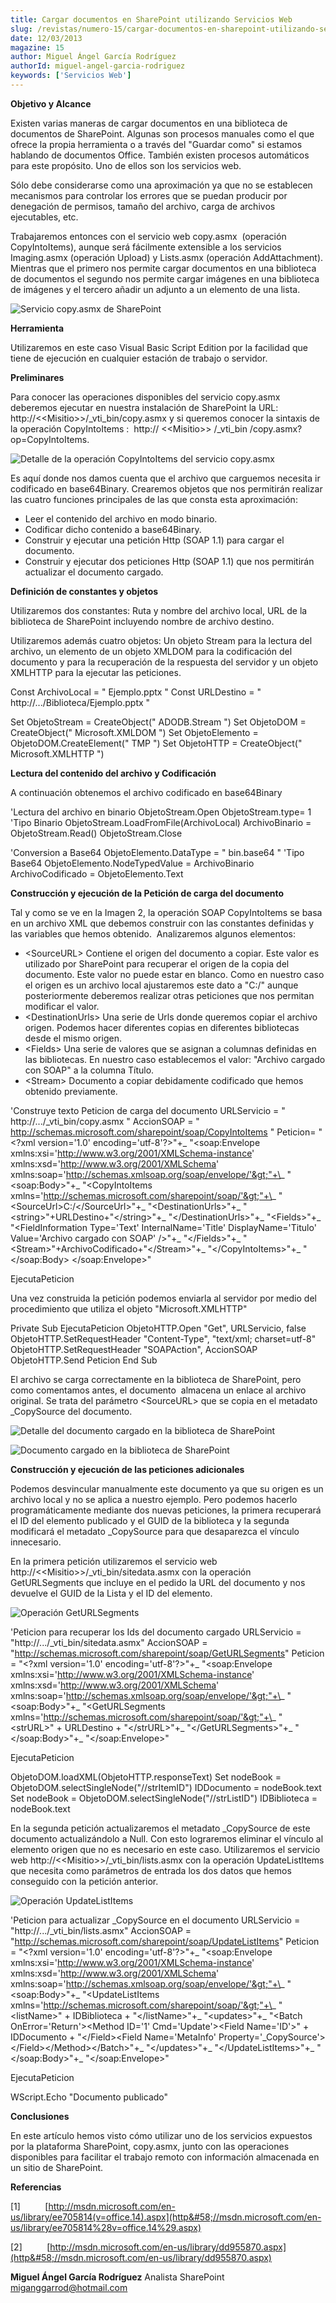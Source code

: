 ```yaml
---
title: Cargar documentos en SharePoint utilizando Servicios Web
slug: /revistas/numero-15/cargar-documentos-en-sharepoint-utilizando-servicios-web
date: 12/03/2013
magazine: 15
author: Miguel Ángel García Rodríguez
authorId: miguel-angel-garcia-rodriguez
keywords: ['Servicios Web']
---
```



<ArticleHeader frontmatter={props.pageContext.frontmatter} />



**Objetivo y Alcance**

Existen varias maneras de cargar documentos en una biblioteca de documentos de SharePoint. Algunas son procesos manuales como el que ofrece la propia herramienta o a través del "Guardar como" si estamos hablando de documentos Office. También existen procesos automáticos para este propósito. Uno de ellos son los servicios web.

Sólo debe considerarse como una aproximación ya que no se establecen mecanismos para controlar los errores que se puedan producir por denegación de permisos, tamaño del archivo, carga de archivos ejecutables, etc.

Trabajaremos entonces con el servicio web copy.asmx  (operación CopyIntoItems), aunque será fácilmente extensible a los servicios Imaging.asmx (operación Upload) y Lists.asmx (operación AddAttachment). Mientras que el primero nos permite cargar documentos en una biblioteca de documentos el segundo nos permite cargar imágenes en una biblioteca de imágenes y el tercero añadir un adjunto a un elemento de una lista.

![Servicio copy.asmx de SharePoint](../../../images/numero15/cargar-documentos-sharepoint-utilizando-servicios-web/image2.png)



**Herramienta**

Utilizaremos en este caso Visual Basic Script Edition por la facilidad que tiene de ejecución en cualquier estación de trabajo o servidor.

**Preliminares**

Para conocer las operaciones disponibles del servicio copy.asmx deberemos ejecutar en nuestra instalación de SharePoint la URL:  http://&lt;&lt;Misitio&gt;&gt;/\_vti\_bin/copy.asmx y si queremos conocer la sintaxis de la operación CopyIntoItems :  http:// &lt;&lt;Misitio&gt;&gt; /\_vti\_bin /copy.asmx?op=CopyIntoItems.

![Detalle de la operación CopyIntoItems del servicio copy.asmx](../../../images/numero15/cargar-documentos-sharepoint-utilizando-servicios-web/image3.png)

Es aquí donde nos damos cuenta que el archivo que carguemos necesita ir codificado en base64Binary. Crearemos objetos que nos permitirán realizar las cuatro funciones principales de las que consta esta aproximación:

- Leer el contenido del archivo en modo binario.
- Codificar dicho contenido a base64Binary.
- Construir y ejecutar una petición Http (SOAP 1.1) para cargar el documento.
- Construir y ejecutar dos peticiones Http (SOAP 1.1) que nos permitirán actualizar el documento cargado.


**Definición de constantes y objetos**

Utilizaremos dos constantes: Ruta y nombre del archivo local, URL de la biblioteca de SharePoint incluyendo nombre de archivo destino.

Utilizaremos además cuatro objetos: Un objeto Stream para la lectura del archivo, un elemento de un objeto XMLDOM para la codificación del documento y para la recuperación de la respuesta del servidor y un objeto XMLHTTP para la ejecutar las peticiones.
 
Const  ArchivoLocal = " Ejemplo.pptx "
 Const  URLDestino = " http://.../Biblioteca/Ejemplo.pptx "

Set ObjetoStream = CreateObject(" ADODB.Stream ")
 Set ObjetoDOM = CreateObject(" Microsoft.XMLDOM ")
 Set ObjetoElemento = ObjetoDOM.CreateElement(" TMP ")
 Set ObjetoHTTP = CreateObject(" Microsoft.XMLHTTP ")

**Lectura del contenido del archivo y Codificación**

A continuación obtenemos el archivo codificado en base64Binary
 
'Lectura del archivo en binario
 ObjetoStream.Open
 ObjetoStream.type= 1 'Tipo Binario
 ObjetoStream.LoadFromFile(ArchivoLocal)
 ArchivoBinario = ObjetoStream.Read()
 ObjetoStream.Close

'Conversion a Base64
 ObjetoElemento.DataType = " bin.base64 " 'Tipo Base64
 ObjetoElemento.NodeTypedValue = ArchivoBinario
 ArchivoCodificado = ObjetoElemento.Text

**Construcción y ejecución de la Petición de carga del documento**

Tal y como se ve en la Imagen 2, la operación SOAP CopyIntoItems se basa en un archivo XML que debemos construir con las constantes definidas y las variables que hemos obtenido.  Analizaremos algunos elementos:

- &lt;SourceURL&gt; Contiene el origen del documento a copiar. Este valor es utilizado por SharePoint para recuperar el origen de la copia del documento. Este valor no puede estar en blanco. Como en nuestro caso el origen es un archivo local ajustaremos este dato a "C:/" aunque posteriormente deberemos realizar otras peticiones que nos permitan modificar el valor.
- &lt;DestinationUrls&gt; Una serie de Urls donde queremos copiar el archivo origen. Podemos hacer diferentes copias en diferentes bibliotecas desde el mismo origen.
- &lt;Fields&gt; Una serie de valores que se asignan a columnas definidas en las bibliotecas. En nuestro caso establecemos el valor: "Archivo cargado con SOAP" a la columna Título.
- &lt;Stream&gt; Documento a copiar debidamente codificado que hemos obtenido previamente.


'Construye texto Peticion de carga del documento
  URLServicio = " http://.../\_vti\_bin/copy.asmx "
 AccionSOAP = " http://schemas.microsoft.com/sharepoint/soap/CopyIntoItems "
 Peticion= "&lt;?xml version='1.0' encoding='utf-8'?&gt;"+\_
 "&lt;soap:Envelope xmlns:xsi='http://www.w3.org/2001/XMLSchema-instance' xmlns:xsd='http://www.w3.org/2001/XMLSchema' xmlns:soap='http://schemas.xmlsoap.org/soap/envelope/'&gt;"+\_
 "&lt;soap:Body&gt;"+\_
 "&lt;CopyIntoItems xmlns='http://schemas.microsoft.com/sharepoint/soap/'&gt;"+\_
 "&lt;SourceUrl&gt;C:/&lt;/SourceUrl&gt;"+\_
 "&lt;DestinationUrls&gt;"+\_
 "&lt;string&gt;"+URLDestino+"&lt;/string&gt;"+\_
 "&lt;/DestinationUrls&gt;"+\_
 "&lt;Fields&gt;"+\_
 "&lt;FieldInformation Type='Text' InternalName='Title' DisplayName='Titulo' Value='Archivo cargado con SOAP' /&gt;"+\_
 "&lt;/Fields&gt;"+\_
 "&lt;Stream&gt;"+ArchivoCodificado+"&lt;/Stream&gt;"+\_
 "&lt;/CopyIntoItems&gt;"+\_
 "&lt;/soap:Body&gt;
 &lt;/soap:Envelope&gt;"

EjecutaPeticion

Una vez construida la petición podemos enviarla al servidor por medio del procedimiento que utiliza el objeto "Microsoft.XMLHTTP"

Private Sub EjecutaPeticion
 ObjetoHTTP.Open "Get", URLServicio, false
 ObjetoHTTP.SetRequestHeader "Content-Type", "text/xml; charset=utf-8"
 ObjetoHTTP.SetRequestHeader "SOAPAction", AccionSOAP
 ObjetoHTTP.Send Peticion
 End Sub

El archivo se carga correctamente en la biblioteca de SharePoint, pero como comentamos antes, el documento  almacena un enlace al archivo original. Se trata del parámetro &lt;SourceURL&gt; que se copia en el metadato \_CopySource del documento.

![Detalle del documento cargado en la biblioteca de SharePoint](../../../images/numero15/cargar-documentos-sharepoint-utilizando-servicios-web/image4.png)

![Documento cargado en la biblioteca de SharePoint](../../../images/numero15/cargar-documentos-sharepoint-utilizando-servicios-web/image5.png)

**Construcción y ejecución de las peticiones adicionales**

Podemos desvincular manualmente este documento ya que su origen es un archivo local y no se aplica a nuestro ejemplo. Pero podemos hacerlo programáticamente mediante dos nuevas peticiones, la primera recuperará el ID del elemento publicado y el GUID de la biblioteca y la segunda modificará el metadato \_CopySource para que desaparezca el vínculo innecesario.

En la primera petición utilizaremos el servicio web http://&lt;&lt;Misitio&gt;&gt;/\_vti\_bin/sitedata.asmx con la operación GetURLSegments que incluye en el pedido la URL del documento y nos devuelve el GUID de la Lista y el ID del elemento.

![Operación GetURLSegments](../../../images/numero15/cargar-documentos-sharepoint-utilizando-servicios-web/image6.png)

'Peticion para recuperar los Ids del documento cargado
 URLServicio = "http://.../\_vti\_bin/sitedata.asmx"
 AccionSOAP = "http://schemas.microsoft.com/sharepoint/soap/GetURLSegments"
 Peticion = "&lt;?xml version='1.0' encoding='utf-8'?&gt;"+\_
 "&lt;soap:Envelope xmlns:xsi='http://www.w3.org/2001/XMLSchema-instance' xmlns:xsd='http://www.w3.org/2001/XMLSchema' xmlns:soap='http://schemas.xmlsoap.org/soap/envelope/'&gt;"+\_
 "&lt;soap:Body&gt;"+\_
 "&lt;GetURLSegments xmlns='http://schemas.microsoft.com/sharepoint/soap/'&gt;"+\_
 "&lt;strURL&gt;" + URLDestino + "&lt;/strURL&gt;"+\_
 "&lt;/GetURLSegments&gt;"+\_
 "&lt;/soap:Body&gt;"+\_
 "&lt;/soap:Envelope&gt;"
 
EjecutaPeticion

ObjetoDOM.loadXML(ObjetoHTTP.responseText)
 Set nodeBook = ObjetoDOM.selectSingleNode("//strItemID")
 IDDocumento = nodeBook.text
 Set nodeBook = ObjetoDOM.selectSingleNode("//strListID")
 IDBiblioteca = nodeBook.text

En la segunda petición actualizaremos el metadato \_CopySource de este documento actualizándolo a Null. Con esto lograremos eliminar el vínculo al elemento origen que no es necesario en este caso. Utilizaremos el servicio web http://&lt;&lt;Misitio&gt;&gt;/\_vti\_bin/lists.asmx con la operación UpdateListItems que necesita como parámetros de entrada los dos datos que hemos conseguido con la petición anterior.

![Operación UpdateListItems](../../../images/numero15/cargar-documentos-sharepoint-utilizando-servicios-web/image7.png)

'Peticion para actualizar \_CopySource en el documento
 URLServicio = "http://.../\_vti\_bin/lists.asmx"
 AccionSOAP = "http://schemas.microsoft.com/sharepoint/soap/UpdateListItems"
 Peticion = "&lt;?xml version='1.0' encoding='utf-8'?&gt;"+\_
 "&lt;soap:Envelope xmlns:xsi='http://www.w3.org/2001/XMLSchema-instance' xmlns:xsd='http://www.w3.org/2001/XMLSchema' xmlns:soap='http://schemas.xmlsoap.org/soap/envelope/'&gt;"+\_
 "&lt;soap:Body&gt;"+\_
 "&lt;UpdateListItems xmlns='http://schemas.microsoft.com/sharepoint/soap/'&gt;"+\_
 "&lt;listName&gt;" + IDBiblioteca + "&lt;/listName&gt;"+\_
 "&lt;updates&gt;"+\_
 "&lt;Batch OnError='Return'&gt;&lt;Method ID='1' Cmd='Update'&gt;&lt;Field Name='ID'&gt;" + IDDocumento + "&lt;/Field&gt;&lt;Field Name='MetaInfo' Property='\_CopySource'&gt;&lt;/Field&gt;&lt;/Method&gt;&lt;/Batch&gt;"+\_
 "&lt;/updates&gt;"+\_
 "&lt;/UpdateListItems&gt;"+\_
 "&lt;/soap:Body&gt;"+\_
 "&lt;/soap:Envelope&gt;"

EjecutaPeticion

WScript.Echo "Documento publicado"

**Conclusiones**

En este artículo hemos visto cómo utilizar uno de los servicios expuestos por la plataforma SharePoint, copy.asmx, junto con las operaciones disponibles para facilitar el trabajo remoto con información almacenada en un sitio de SharePoint.

**Referencias**

[1]          [http://msdn.microsoft.com/en-us/library/ee705814(v=office.14).aspx](http&#58;//msdn.microsoft.com/en-us/library/ee705814%28v=office.14%29.aspx)

[2]          [http://msdn.microsoft.com/en-us/library/dd955870.aspx](http&#58;//msdn.microsoft.com/en-us/library/dd955870.aspx)



**Miguel Ángel García Rodríguez**
 Analista SharePoint
 [miganggarrod@hotmail.com](mailto&#58;miganggarrod@hotmail.com)


